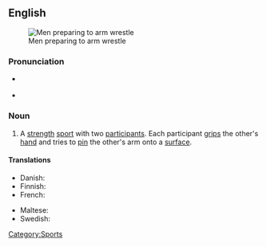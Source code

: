 ==English==
{{wikipedia}}
[[Image:Wikimania_4_augustus_2005_011.jpg|thumb|Men preparing to arm wrestle]]

===Pronunciation===
* {{a|UK}} {{IPA|/ˈɑːm ˌɹɛs.lɪŋ/}}
* {{a|US}} {{IPA|/ˈɑɹm ˌɹɛs.lɪŋ/}}

===Noun===
{{en-noun|-|sg=[[arm]] [[wrestling]]}}

# A [[strength]] [[sport]] with two [[participant]]s.  Each participant [[grip]]s the other's [[hand]] and tries to [[pin]] the other's arm onto a [[surface]].

====Translations====
{{trans-top|a sport}}
* Danish: {{t-|da|armlægning|c}}
* Finnish: {{t-|fi|kädenvääntö}}
* French: {{t+|fr|bras de fer|m}}
{{trans-mid}}
* Maltese: {{t|mt|tal-id|xs=Maltese}}
* Swedish: {{t+|sv|armbrytning|c}}
{{trans-bottom}}

[[Category:Sports]]